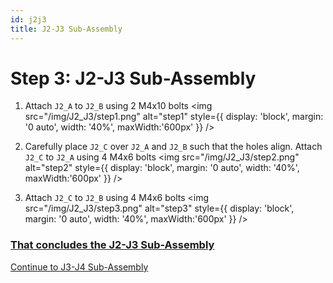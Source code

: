 ```yaml
---
id: j2j3
title: J2-J3 Sub-Assembly
---
```


# Step 3: J2-J3 Sub-Assembly

1. Attach `J2_A` to `J2_B` using 2 M4x10 bolts
<img src="/img/J2_J3/step1.png" alt="step1" style={{ display: 'block', margin: '0 auto', width: '40%', maxWidth:'600px' }} />

2. Carefully place `J2_C` over `J2_A` and `J2_B` such that the holes align. Attach `J2_C` to `J2_A` using 4 M4x6 bolts
<img src="/img/J2_J3/step2.png" alt="step2" style={{ display: 'block', margin: '0 auto', width: '40%', maxWidth:'600px' }} />

3. Attach `J2_C` to `J2_B` using 4 M4x6 bolts
<img src="/img/J2_J3/step3.png" alt="step3" style={{ display: 'block', margin: '0 auto', width: '40%', maxWidth:'600px' }} />

<h3><u>That concludes the J2-J3 Sub-Assembly</u></h3>

[Continue to J3-J4 Sub-Assembly](./j3j4)
